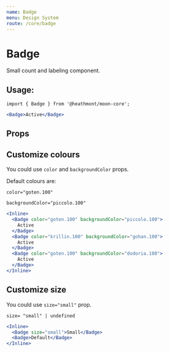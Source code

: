 ```yaml
---
name: Badge
menu: Design System
route: /core/badge
---
```


# Badge

Small count and labeling component.

## Usage:

```
import { Badge } from '@heathmont/moon-core';
```

```jsx react-live
<Badge>Active</Badge>
```

## Props

## Customize colours

You could use `color` and `backgroundColor` props.

Default colours are:

```
color="goten.100"

backgroundColor="piccolo.100"
```

```jsx react-live
<Inline>
  <Badge color="goten.100" backgroundColor="piccolo.100">
    Active
  </Badge>
  <Badge color="krillin.100" backgroundColor="gohan.100">
    Active
  </Badge>
  <Badge color="goten.100" backgroundColor="dodoria.100">
    Active
  </Badge>
</Inline>
```

## Customize size

You could use `size="small"` prop.

```
size= "small" | undefined

```

```jsx react-live
<Inline>
  <Badge size="small">Small</Badge>
  <Badge>Default</Badge>
</Inline>
```
